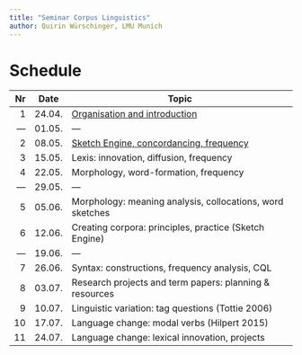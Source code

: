 ```yaml
---
title: "Seminar Corpus Linguistics"
author: Quirin Würschinger, LMU Munich
---
```

# Schedule

|  Nr | Date   | Topic                                                                  |
| --: | ------ | ---------------------------------------------------------------------- |
|   1 | 24.04. | [Organisation and introduction](01-organisation-and-introduction.md) |
| --- | 01.05. | ---                                                                    |
|   2 | 08.05. | [Sketch Engine, concordancing, frequency](02-sketch-engine-concordancing-frequency.md) |
|   3 | 15.05. | Lexis: innovation, diffusion, frequency                                |
|   4 | 22.05. | Morphology, word-formation, frequency                                  |
| --- | 29.05. | ---                                                                    |
|   5 | 05.06. | Morphology: meaning analysis, collocations, word sketches              |
|   6 | 12.06. | Creating corpora: principles, practice (Sketch Engine)                 |
| --- | 19.06. | ---                                                                    |
|   7 | 26.06. | Syntax: constructions, frequency analysis, CQL                         |
|   8 | 03.07. | Research projects and term papers: planning & resources                |
|   9 | 10.07. | Linguistic variation: tag questions (Tottie 2006)                      |
|  10 | 17.07. | Language change: modal verbs (Hilpert 2015)                            |
|  11 | 24.07. | Language change: lexical innovation, projects                          |
